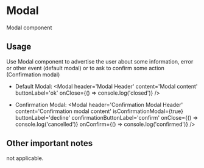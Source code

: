
<Meta title='Design System|Modal' component={Modal} />

# Modal
Modal component

## Usage
Use Modal component to advertise the user about some information, error or other
event (default modal) or to ask to confirm some action (Confirmation modal)

- Default Modal:
  <Story name='Default'>
    <Modal
      header='Modal Header'
      content='Modal content'
      buttonLabel='ok'
      onClose={() => console.log('closed')}
    />
  </Story>

- Confirmation Modal:
  <Story name='Confirmation'>
    <Modal
      header='Confirmation Modal Header'
      content='Confirmation modal content'
      isConfirmationModal={true}
      buttonLabel='decline'
      confirmationButtonLabel='confirm'
      onClose={() => console.log('cancelled')}
      onConfirm={() => console.log('confirmed')}
    />
  </Story>

## Other important notes
not applicable.
